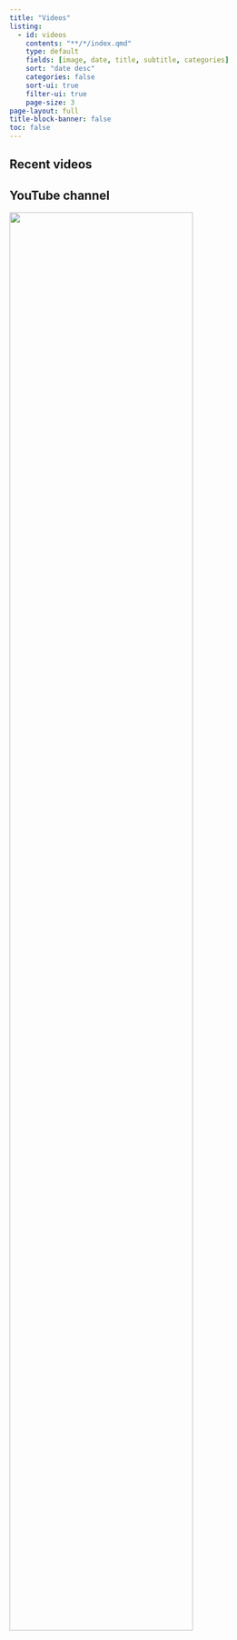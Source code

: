 ```yaml
---
title: "Videos"
listing:
  - id: videos
    contents: "**/*/index.qmd"
    type: default
    fields: [image, date, title, subtitle, categories]
    sort: "date desc"
    categories: false
    sort-ui: true
    filter-ui: true
    page-size: 3     
page-layout: full
title-block-banner: false
toc: false
---
```


## Recent videos

::: {#videos}
:::

## YouTube channel

[![](youtube.png){fig-align="center" width="80%"}](https://www.youtube.com/@beamilz)
